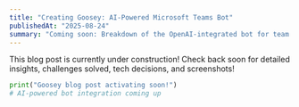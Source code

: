 ```yaml
---
title: "Creating Goosey: AI-Powered Microsoft Teams Bot"
publishedAt: "2025-08-24"
summary: "Coming soon: Breakdown of the OpenAI-integrated bot for team productivity."
---
```


This blog post is currently under construction! Check back soon for detailed insights, challenges solved, tech decisions, and screenshots!

```python
print("Goosey blog post activating soon!")
# AI-powered bot integration coming up
```
